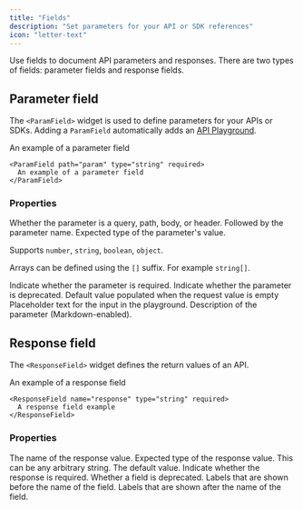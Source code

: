 ```yaml
---
title: "Fields"
description: "Set parameters for your API or SDK references"
icon: "letter-text"
---
```


Use fields to document API parameters and responses. There are two types of fields: parameter fields and response fields.

## Parameter field

The `<ParamField>` widget is used to define parameters for your APIs or SDKs. Adding a `ParamField` automatically adds an [API Playground](/api-playground/overview).

<ParamField path="param" type="string" required>
  An example of a parameter field
</ParamField>

```mdx
<ParamField path="param" type="string" required>
  An example of a parameter field
</ParamField>
```

### Properties

<ParamField body="query, path, body, or header" type="string">
  Whether the parameter is a query, path, body, or header. Followed by the
  parameter name.
</ParamField>

<ParamField body="type" type="string">
  Expected type of the parameter's value.
  
  Supports `number`, `string`, `boolean`, `object`.

Arrays can be defined using the `[]` suffix. For example `string[]`.

</ParamField>

<ParamField body="required" type="boolean">
  Indicate whether the parameter is required.
</ParamField>

<ParamField body="deprecated" type="boolean">
  Indicate whether the parameter is deprecated.
</ParamField>

<ParamField body="default" type="any">
  Default value populated when the request value is empty
</ParamField>

<ParamField body="placeholder" type="string">
  Placeholder text for the input in the playground.
</ParamField>

<ParamField body="children" type="string">
  Description of the parameter (Markdown-enabled).
</ParamField>

## Response field

The `<ResponseField>` widget defines the return values of an API.

<ResponseField name="response" type="string" required>
  An example of a response field
</ResponseField>

```mdx
<ResponseField name="response" type="string" required>
  A response field example
</ResponseField>
```

### Properties

<ResponseField name="name" type="string" required>
  The name of the response value.
</ResponseField>

<ResponseField name="type" type="string" required>
  Expected type of the response value. This can be any arbitrary string.
</ResponseField>

<ResponseField name="default" type="string">
  The default value.
</ResponseField>

<ResponseField name="required" type="boolean">
  Indicate whether the response is required.
</ResponseField>

<ResponseField name="deprecated" type="boolean">
  Whether a field is deprecated.
</ResponseField>

<ResponseField name="pre" type="string[]">
  Labels that are shown before the name of the field.
</ResponseField>

<ResponseField name="post" type="string[]">
  Labels that are shown after the name of the field.
</ResponseField>
